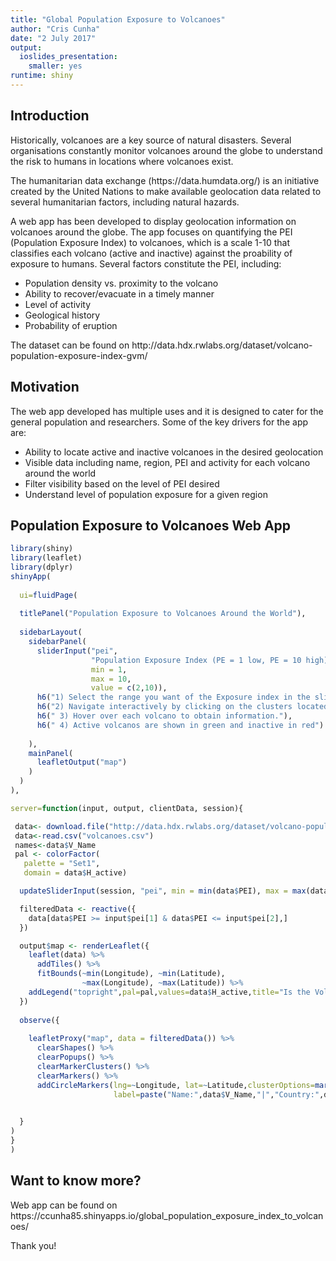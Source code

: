 ---
title: "Global Population Exposure to Volcanoes"
author: "Cris Cunha"
date: "2 July 2017"
output: 
  ioslides_presentation: 
    smaller: yes
runtime: shiny
---

## Introduction

Historically, volcanoes are a key source of natural disasters. Several organisations constantly monitor volcanoes around the globe to understand the risk to humans in locations where volcanoes exist.

The humanitarian data exchange (https://data.humdata.org/) is an initiative created by the United Nations to make available geolocation data related to several humanitarian factors, including natural hazards. 

A web app has been developed to display geolocation information on volcanoes around the globe. The app focuses on quantifying the PEI (Population Exposure Index) to volcanoes, which is a scale 1-10 that classifies each volcano (active and inactive) against the proability of exposure to humans. Several factors constitute the PEI, including:

- Population density vs. proximity to the volcano
- Ability to recover/evacuate in a timely manner
- Level of activity
- Geological history
- Probability of eruption

The dataset can be found on http://data.hdx.rwlabs.org/dataset/volcano-population-exposure-index-gvm/



## Motivation

The web app developed has multiple uses and it is designed to cater for the general population and researchers. Some of the key drivers for the app are:

- Ability to locate active and inactive volcanoes in the desired geolocation
- Visible data including name, region, PEI and activity for each volcano around the world
- Filter visibility based on the level of PEI desired
- Understand level of population exposure for a given region

## Population Exposure to Volcanoes Web App

```{r echo=FALSE, message=FALSE, warning=FALSE}
library(shiny)
library(leaflet)
library(dplyr)
shinyApp(
  
  ui=fluidPage(
  
  titlePanel("Population Exposure to Volcanoes Around the World"),
  
  sidebarLayout(
    sidebarPanel(
      sliderInput("pei",
                  "Population Exposure Index (PE = 1 low, PE = 10 high):",
                  min = 1,
                  max = 10,
                  value = c(2,10)),
      h6("1) Select the range you want of the Exposure index in the slider above."), 
      h6("2) Navigate interactively by clicking on the clusters located at the map."),
      h6(" 3) Hover over each volcano to obtain information."),
      h6(" 4) Active volcanos are shown in green and inactive in red")
                  
    ),
    mainPanel(
      leafletOutput("map")
    )
  )
),

server=function(input, output, clientData, session){

 data<- download.file("http://data.hdx.rwlabs.org/dataset/volcano-population-exposure-index-gvm/resource_download/e3b1ecf0-ec47-49f7-9011-6bbb7403ef6d", destfile="volcanoes.csv")
 data<-read.csv("volcanoes.csv")
 names<-data$V_Name
 pal <- colorFactor(
   palette = "Set1",
   domain = data$H_active)

  updateSliderInput(session, "pei", min = min(data$PEI), max = max(data$PEI))

  filteredData <- reactive({
    data[data$PEI >= input$pei[1] & data$PEI <= input$pei[2],]
  })

  output$map <- renderLeaflet({
    leaflet(data) %>%
      addTiles() %>%
      fitBounds(~min(Longitude), ~min(Latitude), 
                ~max(Longitude), ~max(Latitude)) %>%
    addLegend("topright",pal=pal,values=data$H_active,title="Is the Volcano Active?" ,opacity=1)
  })
  
  observe({
    
    leafletProxy("map", data = filteredData()) %>%
      clearShapes() %>% 
      clearPopups() %>%
      clearMarkerClusters() %>%
      clearMarkers() %>%
      addCircleMarkers(lng=~Longitude, lat=~Latitude,clusterOptions=markerClusterOptions(),
                       label=paste("Name:",data$V_Name,"|","Country:",data$Country,"|","Region:",data$Subregion,"|","PEI:",data$PEI),color=~pal(data$H_active),radius=10)
    

  }
)
}
)
```

## Want to know more?

Web app can be found on  https://ccunha85.shinyapps.io/global_population_exposure_index_to_volcanoes/

Thank you!